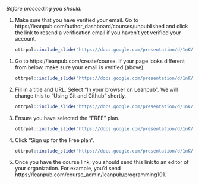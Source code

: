 
:::: {.warning}
_Before proceeding you should:_

1. Make sure that you have verified your email. Go to https://leanpub.com/author_dashboard/courses/unpublished and click the link to resend a verification email if you haven't yet verified your account.

    ```r
ottrpal::include_slide("https://docs.google.com/presentation/d/1nKVYtTsawTHSxMun69U3GO9xT_xSQsJjTEabEb1qAuU/edit#slide=id.g1b1ea0f5d51_0_89")
    ```
::::

1. Go to https://leanpub.com/create/course. If your page looks different from below, make sure your email is verified (above). 

    ```r
ottrpal::include_slide("https://docs.google.com/presentation/d/1nKVYtTsawTHSxMun69U3GO9xT_xSQsJjTEabEb1qAuU/edit#slide=id.g1b1ea0f5d51_0_101")
    ```
    
1. Fill in a title and URL. Select "In your browser on Leanpub". We will change this to "Using Git and Github" shortly.

    ```r
ottrpal::include_slide("https://docs.google.com/presentation/d/1nKVYtTsawTHSxMun69U3GO9xT_xSQsJjTEabEb1qAuU/edit#slide=id.g1b1ea0f5d51_0_107")
    ```

1. Ensure you have selected the "FREE" plan.

    ```r
ottrpal::include_slide("https://docs.google.com/presentation/d/1nKVYtTsawTHSxMun69U3GO9xT_xSQsJjTEabEb1qAuU/edit#slide=id.g1b1ea0f5d51_0_116")
    ```
    
1. Click "Sign up for the Free plan".

    ```r
ottrpal::include_slide("https://docs.google.com/presentation/d/1nKVYtTsawTHSxMun69U3GO9xT_xSQsJjTEabEb1qAuU/edit#slide=id.g1b1ea0f5d51_0_124")
    ```
    
1. Once you have the course link, you should send this link to an editor of your organization. For example, you'd send https://leanpub.com/course_admin/leanpub/programming101.


